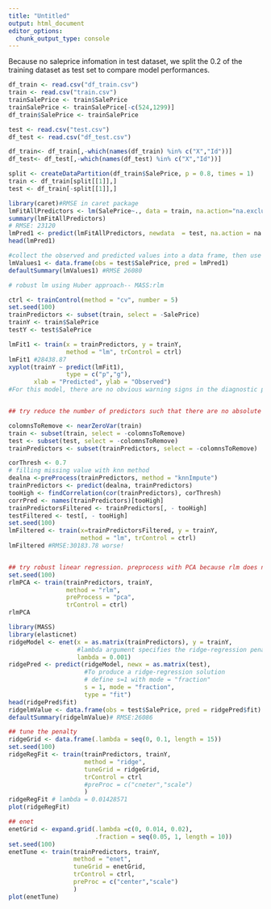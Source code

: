 ```yaml
---
title: "Untitled"
output: html_document
editor_options: 
  chunk_output_type: console
---
```

Because no saleprice infomation in test dataset, we split the 0.2 of the training dataset as test set to compare model performances.
```r

df_train <- read.csv("df_train.csv")
train <- read.csv("train.csv")
trainSalePrice <- train$SalePrice
trainSalePrice <- trainSalePrice[-c(524,1299)]
df_train$SalePrice <- trainSalePrice

test <- read.csv("test.csv")
df_test <- read.csv("df_test.csv")

df_train<- df_train[,-which(names(df_train) %in% c("X","Id"))]
df_test<- df_test[,-which(names(df_test) %in% c("X","Id"))]

split <- createDataPartition(df_train$SalePrice, p = 0.8, times = 1)
train <- df_train[split[[1]],]
test <- df_train[-split[[1]],]

```

```r
library(caret)#RMSE in caret package
lmFitAllPredictors <- lm(SalePrice~., data = train, na.action="na.exclude")
summary(lmFitAllPredictors)
# RMSE: 23120
lmPred1 <- predict(lmFitAllPredictors, newdata  = test, na.action = na.pass)
head(lmPred1)

#collect the observed and predicted values into a data frame, then use the caret function defaultSummary to estimate the test set performance:
lmValues1 <- data.frame(obs = test$SalePrice, pred = lmPred1)
defaultSummary(lmValues1) #RMSE 26080

# robust lm using Huber approach-- MASS:rlm

```

```r
ctrl <- trainControl(method = "cv", number = 5)
set.seed(100)
trainPredictors <- subset(train, select = -SalePrice)
trainY <- train$SalePrice
testY <- test$SalePrice

lmFit1 <- train(x = trainPredictors, y = trainY,
                method = "lm", trControl = ctrl)
lmFit1 #28438.87
xyplot(trainY ~ predict(lmFit1),
                type = c("p","g"),
       xlab = "Predicted", ylab = "Observed")
#For this model, there are no obvious warning signs in the diagnostic plots.


## try reduce the number of predictors such that there are no absolute pairwise correlations above 0.7

colomnsToRemove <- nearZeroVar(train)
train <- subset(train, select = -colomnsToRemove)
test <- subset(test, select = -colomnsToRemove)
trainPredictors <- subset(trainPredictors, select = -colomnsToRemove)

corThresh <- 0.7
# filling missing value with knn method
dealna <-preProcess(trainPredictors, method = "knnImpute")
trainPredictors <- predict(dealna, trainPredictors)
tooHigh <- findCorrelation(cor(trainPredictors), corThresh)
corrPred <- names(trainPredictors)[tooHigh]
trainPredictorsFiltered <- trainPredictors[, - tooHigh]
testFiltered <- test[, - tooHigh]
set.seed(100)
lmFiltered <- train(x=trainPredictorsFiltered, y = trainY,
                    method = "lm", trControl = ctrl)
lmFiltered #RMSE:30183.78 worse!


## try robust linear regression. preprocess with PCA because rlm does not allow predictors to be singular(unlike lm).
set.seed(100)
rlmPCA <- train(trainPredictors, trainY,
                method = "rlm",
                preProcess = "pca",
                trControl = ctrl)
rlmPCA

```

```r
library(MASS)
library(elasticnet)
ridgeModel <- enet(x = as.matrix(trainPredictors), y = trainY,
                   #lambda argument specifies the ridge-regression penalty
                   lambda = 0.001)
ridgePred <- predict(ridgeModel, newx = as.matrix(test),
                     #To produce a ridge-regression solution
                     # define s=1 with mode = "fraction"
                     s = 1, mode = "fraction",
                     type = "fit")
head(ridgePred$fit)
ridgelmValue <- data.frame(obs = test$SalePrice, pred = ridgePred$fit)
defaultSummary(ridgelmValue)# RMSE:26086

## tune the penalty
ridgeGrid <- data.frame(.lambda = seq(0, 0.1, length = 15))
set.seed(100)
ridgeRegFit <- train(trainPredictors, trainY,
                     method = "ridge",
                     tuneGrid = ridgeGrid,
                     trControl = ctrl
                     #preProc = c("cneter","scale")
                     )
ridgeRegFit # lambda = 0.01428571
plot(ridgeRegFit)

## enet 
enetGrid <- expand.grid(.lambda =c(0, 0.014, 0.02),
                        .fraction = seq(0.05, 1, length = 10))
set.seed(100)
enetTune <- train(trainPredictors, trainY,
                  method = "enet",
                  tuneGrid = enetGrid,
                  trControl = ctrl,
                  preProc = c("center","scale")
                  )
plot(enetTune)
                     

```

